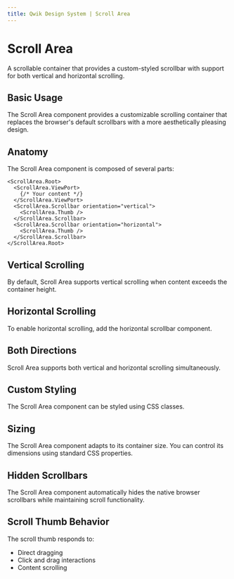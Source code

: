 ```yaml
---
title: Qwik Design System | Scroll Area
---
```


# Scroll Area

A scrollable container that provides a custom-styled scrollbar with support for both vertical and horizontal scrolling.

<Showcase name="vertical" />

## Basic Usage

The Scroll Area component provides a customizable scrolling container that replaces the browser's default scrollbars with a more aesthetically pleasing design.

## Anatomy

The Scroll Area component is composed of several parts:

```tsx
<ScrollArea.Root>
  <ScrollArea.ViewPort>
    {/* Your content */}
  </ScrollArea.ViewPort>
  <ScrollArea.Scrollbar orientation="vertical">
    <ScrollArea.Thumb />
  </ScrollArea.Scrollbar>
  <ScrollArea.Scrollbar orientation="horizontal">
    <ScrollArea.Thumb />
  </ScrollArea.Scrollbar>
</ScrollArea.Root>
```

## Vertical Scrolling
By default, Scroll Area supports vertical scrolling when content exceeds the container height.

<Showcase name="vertical" />

## Horizontal Scrolling
To enable horizontal scrolling, add the horizontal scrollbar component.
<Showcase name="horizontal" />

## Both Directions
Scroll Area supports both vertical and horizontal scrolling simultaneously.
<Showcase name="both" />

## Custom Styling
The Scroll Area component can be styled using CSS classes.

## Sizing
The Scroll Area component adapts to its container size. You can control its dimensions using standard CSS properties.

## Hidden Scrollbars
The Scroll Area component automatically hides the native browser scrollbars while maintaining scroll functionality.

## Scroll Thumb Behavior
The scroll thumb responds to:

* Direct dragging
* Click and drag interactions
* Content scrolling
